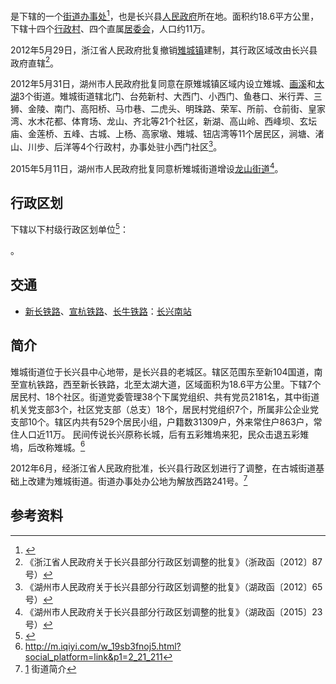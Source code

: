 {{中国乡级行政区|33/05/22/100/000}}

'''{{PAGENAMEBASE}}'''是{{PRC admin/fullname|33/05/22/100/000|3}}下辖的一个[[街道办事处|街道办事处]]<ref>{{PRC admin/ref sgc|{{PRC admin/parent|33/05/22/100/000}}}}</ref>，也是长兴县[[人民政府|人民政府]]所在地。面积约18.6平方公里，下辖十四个[[行政村|行政村]]、四个直属[[居委会|居委会]]，人口约11万。

2012年5月29日，浙江省人民政府批复撤销[[雉城镇|雉城镇]]建制，其行政区域改由长兴县政府直辖<ref>《浙江省人民政府关于长兴县部分行政区划调整的批复》（浙政函〔2012〕87号）</ref>。

2012年5月31日，湖州市人民政府批复同意在原雉城镇区域内设立雉城、[[画溪街道|画溪]]和[[太湖街道_(长兴县)|太湖]]3个街道。雉城街道辖北门、台苑新村、大西门、小西门、鱼巷口、米行弄、三狮、金陵、南门、高阳桥、马巾巷、二虎头、明珠路、荣军、所前、仓前街、皇家湾、水木花都、体育场、龙山、齐北等21个社区，新湖、高山岭、西峰坝、玄坛庙、金莲桥、五峰、古城、上杨、高家墩、雉城、钮店湾等11个居民区，涧塘、渚山、川步、后洋等4个行政村，办事处驻小西门社区<ref>《湖州市人民政府关于长兴县部分行政区划调整的批复》（湖政函〔2012〕65号）</ref>。

2015年5月11日，湖州市人民政府批复同意析雉城街道增设[[龙山街道_(长兴县)|龙山街道]]<ref>《湖州市人民政府关于长兴县部分行政区划调整的批复》（湖政函〔2015〕23号）</ref>。

== 行政区划 ==
{{PAGENAMEBASE}}下辖以下村级行政区划单位<ref>{{PRC admin/ref sgc|33/05/22/100/000}}</ref>：

{{PRC admin/children|33/05/22/100/000}}。

== 交通 ==
* {{rint|cn|rail}}[[新长铁路|新长铁路]]、{{rint|cn|rail}}[[宣杭铁路|宣杭铁路]]、{{rint|cn|rail}}[[长牛铁路|长牛铁路]]：[[长兴南站|长兴南站]]

==简介==
雉城街道位于长兴县中心地带，是长兴县的老城区。辖区范围东至新104国道，南至宣杭铁路，西至新长铁路，北至太湖大道，区域面积为18.6平方公里。下辖7个居民村、18个社区。街道党委管理38个下属党组织、共有党员2181名，其中街道机关党支部3个，社区党支部（总支）18个，居民村党组织7个，所属非公企业党支部10个。辖区内共有529个居民小组，户籍数31309户，外来常住户863户，常住人口近11万。
民间传说长兴原称长城，后有五彩雉塢来犯，民众击退五彩雉塢，后改称雉城。<ref>http://m.iqiyi.com/w_19sb3fnoj5.html?social_platform=link&p1=2_21_211</ref>

2012年6月，经浙江省人民政府批准，长兴县行政区划进行了调整，在古城街道基础上改建为雉城街道。街道办事处办公地为解放西路241号。<ref>[http://www.zcjd.gov.cn/comcontent_detail/&FrontComContent_list01-1354197727132ContId=845324e8-9fb0-4496-87d7-1dadc80f833d&comContentId=845324e8-9fb0-4496-87d7-1dadc80f833d&comp_stats=comp-FrontComContent_list01-1354197727132.html] {{Wayback|url=http://www.zcjd.gov.cn/comcontent_detail/%26FrontComContent_list01-1354197727132ContId%3D845324e8-9fb0-4496-87d7-1dadc80f833d%26comContentId%3D845324e8-9fb0-4496-87d7-1dadc80f833d%26comp_stats%3Dcomp-FrontComContent_list01-1354197727132.html |date=20160304142458 }}街道简介</ref>

== 参考资料 ==
{{reflist}}

{{PRC admin/navcat|33/05/22/100/000}}